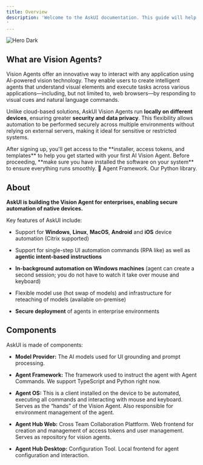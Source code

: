 ```yaml
---
title: Overview
description: 'Welcome to the AskUI documentation. This guide will help you understand what Vision Agents are, their key features, benefits, and how they can empower you to build intelligent UI agents using AI vision technology.
'
---
```


<img alt="Hero Dark" classname="hidden dark:block" src="./images/agent-os.png" />

## What are Vision Agents?

Vision Agents offer an innovative way to interact with any application using AI-powered vision technology. They enable users to create intelligent agents that understand visual elements and execute tasks across various applications—including, but not limited to, web browsers—by responding to visual cues and natural language commands.

Unlike cloud-based solutions, AskUI Vision Agents run **locally on different devices**, ensuring greater **security and data privacy**. This flexibility allows automation to be performed securely across multiple environments without relying on external servers, making it ideal for sensitive or restricted systems.

<CardGroup cols="2">
  <Card title="Installation Guide" icon="sparkles" href="/introduction/02-getting-started/02-installation-guide">
    After signing up, you'll get access to the **installer, access tokens, and templates** to help you get started with your first AI Vision Agent. Before proceeding, **make sure you have installed the software on your system** to ensure everything runs smoothly. 🚀
  </Card>

  <Card title="Agent Framework" icon="sparkles" href="/02-api-reference/01-agent-frameworks/02-python/01-installation">
    Agent Framework. Our Python library.&#x20;
  </Card>
</CardGroup>

## About

**AskUI is building the Vision Agent for enterprises, enabling secure automation of native devices.**

Key features of AskUI include:

* Support for **Windows**, **Linux**, **MacOS**, **Android** and **iOS** device automation (Citrix supported)

* Support for single-step UI automation commands (RPA like) as well as **agentic intent-based instructions**

* **In-background automation on Windows machines** (agent can create a second session; you do not have to watch it take over mouse and keyboard)

* Flexible model use (hot swap of models) and infrastructure for reteaching of models (available on-premise)

* **Secure deployment** of agents in enterprise environments

## Components

AskUI is made of components:

* **Model Provider:** The AI models used for UI grounding and prompt processing.

* **Agent Framework:** The framework used to instruct the agent with Agent Commands. We support TypeScript and Python right now.

* **Agent OS:** This is a client installed on the device to be automated, executing all commands and interacting with mouse and keyboard. Serves as the “hands” of the Vision Agent. Also responsible for environment management of the agent.

* **Agent Hub Web:** Cross Team Collaboration Plattform. Web frontend for creation and management of access tokens and user management. Serves as repository for vision agents.

* **Agent Hub Desktop:** Configuration Tool. Local frontend for agent configuration and interaction.